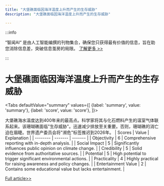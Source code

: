 ```yaml
---
title: "大堡礁面临因海洋温度上升而产生的生存威胁"
description: "大堡礁面临因海洋温度上升而产生的生存威胁"

---
```



:::info

“智闻AI“ 是由人工智能编撰的刊物集合，确保您只获得最有价值的信息，旨在助您消除信息差，突破信息茧房的局限。  [了解更多 >>](/)

:::

# 大堡礁面临因海洋温度上升而产生的生存威胁


<Tabs
	defaultValue="summary"
	values={[
	{label: 'summary', value: 'summary'},
	{label: 'score', value: 'score'},
]}>
<TabItem value="summary">


大堡礁海水温度达到400年来的最高点。科学家将其与化石燃料产生的温室气体联系起来。该珊瑚礁面临"生存威胁"。迅速减少排放至关重要。否则，珊瑚礁的消亡迫在眉睫。世界遗产委员会将"濒危"标签推迟到2026年。
</TabItem>
<TabItem value="score">
	| Scores     | Value   | Explanation |
	| -------- | ------- | ------- |
	| Objectivity  | 6    | Comprehensive reporting with in-depth analysis.    |
	| Social Impact | 5     | Significantly influences public opinion on climate change.    |
	| Credibility    | 5    | Solid evidence from authoritative sources.    |
	| Potential    | 5    | High potential to trigger significant environmental actions.    |
	| Practicality    | 4    | Highly practical for raising awareness and policy changes.    |
	| Entertainment Value    | 2    | Contains some educational value but lacks entertainment.    |
</TabItem>
</Tabs>

[Full article>>](https://science.slashdot.org/story/24/08/07/1849255/hottest-ocean-temperatures-in-400-years-an-existential-threat-to-the-great-barrier-reef-report-finds?utm_source=rss1.0mainlinkanon&utm_medium=feed)
